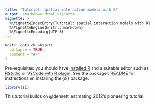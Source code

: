 ```yaml
---
title: "Tutorial: spatial interaction models with R"
output: rmarkdown::html_vignette
vignette: >
  %\VignetteIndexEntry{Tutorial: spatial interaction models with R}
  %\VignetteEngine{knitr::rmarkdown}
  %\VignetteEncoding{UTF-8}
---
```


```r
knitr::opts_chunk$set(
  collapse = TRUE,
  comment = "#>"
)
```

Pre-requisites: you should have [installed R](https://cran.r-project.org/) and a suitable editor such as [RStudio](https://www.rstudio.com/products/rstudio/download/preview/) or [VSCode with R plugin](https://github.com/REditorSupport/vscode-R).
See the package's [README](https://robinlovelace.github.io/si/) for instructions on installing the {si} package.

```r
library(si)
```

This tutorial builds on @dennett_estimating_2012's pioneering tutorial.